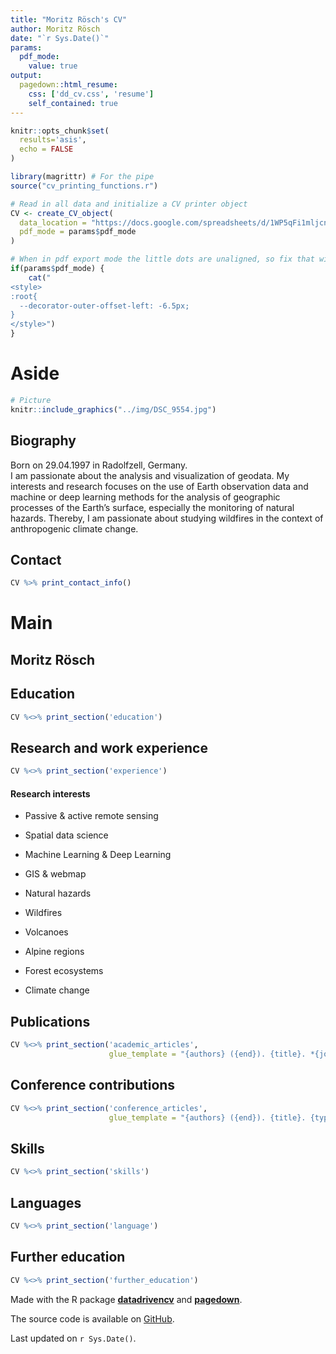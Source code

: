 ```yaml
---
title: "Moritz Rösch's CV"
author: Moritz Rösch
date: "`r Sys.Date()`"
params:
  pdf_mode:
    value: true
output:
  pagedown::html_resume:
    css: ['dd_cv.css', 'resume']
    self_contained: true
---
```


```r
knitr::opts_chunk$set(
  results='asis', 
  echo = FALSE
)

library(magrittr) # For the pipe
source("cv_printing_functions.r")

# Read in all data and initialize a CV printer object
CV <- create_CV_object(
  data_location = "https://docs.google.com/spreadsheets/d/1WP5qFi1mljcnM6JM-MgIDLXgppFzl4Hkj_0K0SkY4lc/edit#gid=917338460",  
  pdf_mode = params$pdf_mode
)

```


```r
# When in pdf export mode the little dots are unaligned, so fix that with some conditional CSS.
if(params$pdf_mode) {
    cat("
<style>
:root{
  --decorator-outer-offset-left: -6.5px;
}
</style>")
}
```


Aside
================================================================================


```r
# Picture
knitr::include_graphics("../img/DSC_9554.jpg")
```


Biography {#bio}
----------------------------------------------------------------------------------

Born on 29.04.1997 in Radolfzell, Germany.<br/>
I am passionate about the analysis and visualization of geodata. My interests and research focuses on the use of Earth observation data and machine or deep learning methods for the analysis of geographic processes of the Earth's surface, especially the monitoring of natural hazards. Thereby, I am passionate about studying wildfires in the context of anthropogenic climate change.


Contact {#contact}
--------------------------------------------------------------------------------

```r
CV %>% print_contact_info()
```



Main
================================================================================

Moritz Rösch {#title}
--------------------------------------------------------------------------------


Education {data-icon=graduation-cap data-concise=true}
--------------------------------------------------------------------------------

```r
CV %<>% print_section('education')
```



Research and work experience {data-icon=suitcase}
--------------------------------------------------------------------------------


```r
CV %<>% print_section('experience')
```

::: aside
#### <i class="fas fa-search-plus"></i> Research interests

- Passive & active remote sensing

- Spatial data science

- Machine Learning & Deep Learning

- GIS & webmap

- Natural hazards

- Wildfires

- Volcanoes

- Alpine regions

- Forest ecosystems

- Climate change

:::


Publications {data-icon=book}
--------------------------------------------------------------------------------

```r
CV %<>% print_section('academic_articles',
                      glue_template = "{authors} ({end}). {title}. *{journal}*. {doi} \n\n\n")
```


Conference contributions {data-icon=users}
--------------------------------------------------------------------------------

```r
CV %<>% print_section('conference_articles',
                      glue_template = "{authors} ({end}). {title}. {type}. *{conference}*, {conference_date}, {conference_location}. \n\n\n")
```


Skills {data-icon=laptop}
--------------------------------------------------------------------------------

```r
CV %<>% print_section('skills')
```

Languages {data-icon=language}
--------------------------------------------------------------------------------

```r
CV %<>% print_section('language')
```


Further education {data-icon=university}
--------------------------------------------------------------------------------

```r
CV %<>% print_section('further_education')
```

:::aside
Made with the R package [**datadrivencv**](https://github.com/nstrayer/datadrivencv) and [**pagedown**](https://github.com/rstudio/pagedown). 

The source code is available on [GitHub](https://github.com/moritzroesch/automated-cv).

Last updated on `r Sys.Date()`.
:::
